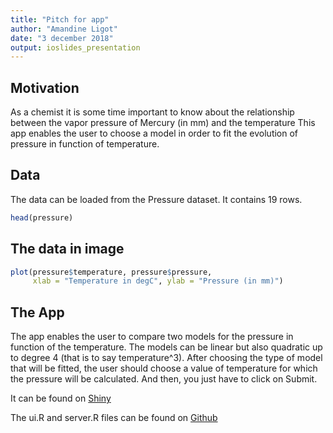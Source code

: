 ```yaml
---
title: "Pitch for app"
author: "Amandine Ligot"
date: "3 december 2018"
output: ioslides_presentation
---
```



## Motivation

As a chemist it is some time important to know about the relationship between the vapor pressure of Mercury (in mm) and the temperature
This app enables the user to choose a model in order to fit the evolution of pressure in function of temperature.

## Data

The data can be loaded from the Pressure dataset. It contains 19 rows.

```r
head(pressure)
```

## The data in image

```r
plot(pressure$temperature, pressure$pressure, 
     xlab = "Temperature in degC", ylab = "Pressure (in mm)")
```


## The App
The app enables the user to compare two models for the pressure in function of the temperature.
The models can be linear but also quadratic up to degree 4 (that is to say temperature^3). After choosing the type of model that will be fitted, the user should choose a value of temperature for which the pressure will be calculated.
And then, you just have to click on Submit.

It can be found on [Shiny]() 

The ui.R and server.R files can be found on [Github](https://github.com/AmandineLigot/data-product-assignement.git) 



